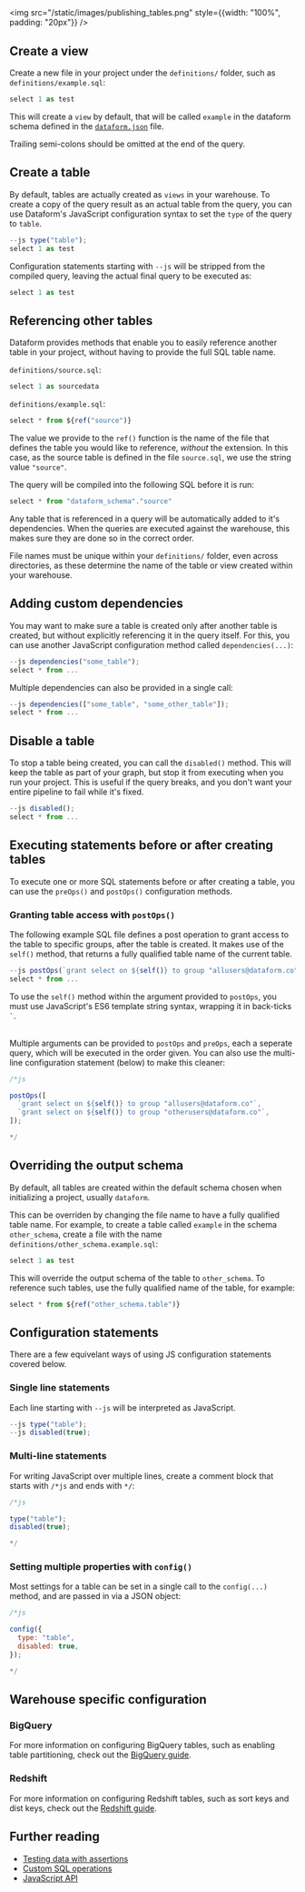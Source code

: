

## 
<img src="/static/images/publishing_tables.png" style={{width: "100%", padding: "20px"}} />

## Create a view

Create a new file in your project under the `definitions/` folder, such as `definitions/example.sql`:

```js
select 1 as test
```

This will create a `view` by default, that will be called `example` in the dataform schema defined in the [`dataform.json`](/guides/configuration#dataform.json) file.

<div className="pt-callout pt-icon-info-sign pt-intent-warning" markdown="1">
Trailing semi-colons should be omitted at the end of the query.
</div>

## Create a table

By default, tables are actually created as `views` in your warehouse. To create a copy of the query result as an actual table from the query, you can use Dataform's JavaScript configuration syntax to set the `type` of the query to `table`.

```js
--js type("table");
select 1 as test
```

Configuration statements starting with `--js` will be stripped from the compiled query, leaving the actual final query to be executed as:

```js
select 1 as test
```

## Referencing other tables

Dataform provides methods that enable you to easily reference another table in your project, without having to provide the full SQL table name.


`definitions/source.sql`:
```js
select 1 as sourcedata
```

`definitions/example.sql`:
```js
select * from ${ref("source")}
```

The value we provide to the `ref()` function is the name of the file that defines the table you would like to reference, *without* the extension. In this case, as the source table is defined in the file `source.sql`, we use the string value `"source"`.

The query will be compiled into the following SQL before it is run:

```js
select * from "dataform_schema"."source"
```

Any table that is referenced in a query will be automatically added to it's dependencies. When the queries are executed against the warehouse, this makes sure they are done so in the correct order.

<div className="pt-callout pt-icon-info-sign pt-intent-warning" markdown="1">
File names must be unique within your <code>definitions/</code> folder, even across directories, as these determine the name of the table or view created within your warehouse.
</div>

## Adding custom dependencies

You may want to make sure a table is created only after another table is created, but without explicitly referencing it in the query itself. For this, you can use another JavaScript configuration method called `dependencies(...)`:

```js
--js dependencies("some_table");
select * from ...
```

Multiple dependencies can also be provided in a single call:

```js
--js dependencies(["some_table", "some_other_table"]);
select * from ...
```

## Disable a table

To stop a table being created, you can call the `disabled()` method. This will keep the table as part of your graph, but stop it from executing when you run your project. This is useful if the query breaks, and you don't want your entire pipeline to fail while it's fixed.

```js
--js disabled();
select * from ...
```

## Executing statements before or after creating tables

To execute one or more SQL statements before or after creating a table, you can use the `preOps()` and `postOps()` configuration methods.

### Granting table access with `postOps()`

The following example SQL file defines a post operation to grant access to the table to specific groups, after the table is created. It makes use of the `self()` method, that returns a fully qualified table name of the current table.

```js
--js postOps(`grant select on ${self()} to group "allusers@dataform.co"`);
select * from ...
```

<div className="pt-callout pt-icon-info-sign pt-intent-warning" markdown="1">
To use the <code>self()</code> method within the argument provided to <code>postOps</code>, you must use JavaScript's ES6 template string syntax, wrapping it in back-ticks <code>`</code>.
</div>

<br/>

Multiple arguments can be provided to `postOps` and `preOps`, each a seperate query, which will be executed in the order given. You can also use the multi-line configuration statement (below) to make this cleaner:

```js
/*js
```

<div style={{ marginTop: "-30px" }} />

```js
postOps([
  `grant select on ${self()} to group "allusers@dataform.co"`,
  `grant select on ${self()} to group "otherusers@dataform.co"`,
]);
```

<div style={{ marginTop: "-30px" }} />

```js
*/
```

## Overriding the output schema

By default, all tables are created within the default schema chosen when initializing a project, usually `dataform`.

This can be overriden by changing the file name to have a fully qualified table name. For example, to create a table called `example` in the schema `other_schema`, create a file with the name `definitions/other_schema.example.sql`:

```js
select 1 as test
```

This will override the output schema of the table to `other_schema`. To reference such tables, use the fully qualified name of the table, for example:

```js
select * from ${ref("other_schema.table")}
```


## Configuration statements

There are a few equivelant ways of using JS configuration statements covered below.

### Single line statements

Each line starting with `--js` will be interpreted as JavaScript.

```js
--js type("table");
--js disabled(true);
```

### Multi-line statements

For writing JavaScript over multiple lines, create a comment block that starts with `/*js` and ends with `*/`:

```js
/*js
```

<div style={{ marginTop: "-30px" }} />

```js
type("table");
disabled(true);
```

<div style={{ marginTop: "-30px" }} />

```js
*/
```

### Setting multiple properties with `config()`

Most settings for a table can be set in a single call to the `config(...)` method, and are passed in via a JSON object:


```js
/*js
```

<div style={{ marginTop: "-30px" }} />

```js
config({
  type: "table",
  disabled: true,
});
```

<div style={{ marginTop: "-30px" }} />

```js
*/
```

## Warehouse specific configuration

### BigQuery

For more information on configuring BigQuery tables, such as enabling table partitioning, check out the [BigQuery guide](/guides/warehouses/bigquery).

### Redshift

For more information on configuring Redshift tables, such as sort keys and dist keys, check out the [Redshift guide](/guides/warehouses/redshift).

## Further reading

- [Testing data with assertions](/guides/assertions)
- [Custom SQL operations](/guides/operations)
- [JavaScript API](/guides/js-api)
